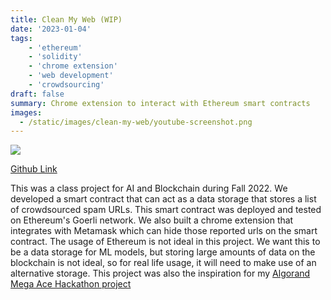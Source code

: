 ```yaml
---
title: Clean My Web (WIP)
date: '2023-01-04'
tags: 
    - 'ethereum'
    - 'solidity'
    - 'chrome extension' 
    - 'web development'
    - 'crowdsourcing'
draft: false
summary: Chrome extension to interact with Ethereum smart contracts
images: 
  - /static/images/clean-my-web/youtube-screenshot.png
---
```


![](/static/images/clean-my-web/youtube-screenshot.png)

[Github Link](https://github.com/AI-and-Blockchain/F22_Web_Spam_Cleanup)

This was a class project for AI and Blockchain during Fall 2022.
We developed a smart contract that can act as a data storage that stores a list of crowdsourced spam URLs. This smart contract was deployed and tested on Ethereum's Goerli network.
We also built a chrome extension that integrates with Metamask which can hide those reported urls on the smart contract.
The usage of Ethereum is not ideal in this project. 
We want this to be a data storage for ML models, but storing large amounts of data on the blockchain is not ideal, so for real life usage, it will need to make use of an alternative storage.
This project was also the inspiration for my [Algorand Mega Ace Hackathon project](/blog/mega-ace-hackathon)
